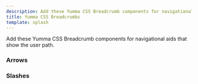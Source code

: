 ```yaml
---
description: Add these Yumma CSS Breadcrumb components for navigational aids that show the user path.
title: Yumma CSS Breadcrumbs
template: splash
---
```



Add these Yumma CSS Breadcrumb components for navigational aids that show the user path.

### Arrows

<Preview
  data={arrows}
  useCenter
  useHeight="50px"
  usePadding
  useTabs
  useVersion="release"
/>

### Slashes

<Preview
  data={slashes}
  useCenter
  useHeight="50px"
  usePadding
  useTabs
  useVersion="release"
/>
